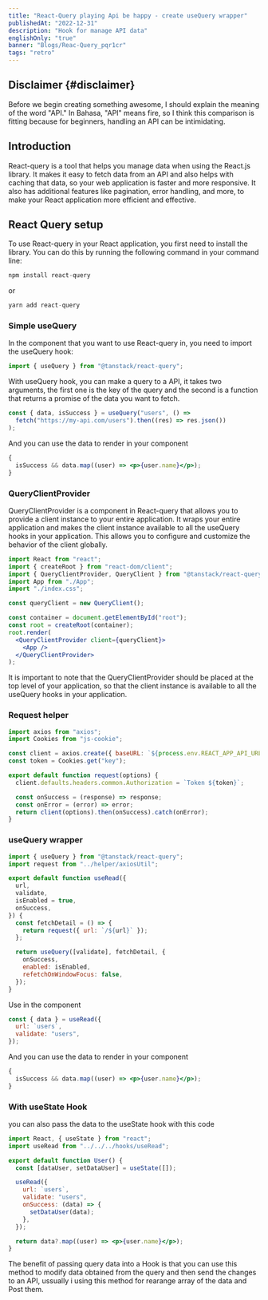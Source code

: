 ```yaml
---
title: "React-Query playing Api be happy - create useQuery wrapper"
publishedAt: "2022-12-31"
description: "Hook for manage API data"
englishOnly: "true"
banner: "Blogs/Reac-Query_pqr1cr"
tags: "retro"
---
```


## Disclaimer {#disclaimer}

Before we begin creating something awesome, I should explain the meaning of the word "API." In Bahasa, "API" means fire, so I think this comparison is fitting because for beginners, handling an API can be intimidating.

## Introduction

React-query is a tool that helps you manage data when using the React.js library. It makes it easy to fetch data from an API and also helps with caching that data, so your web application is faster and more responsive. It also has additional features like pagination, error handling, and more, to make your React application more efficient and effective.

## React Query setup

To use React-query in your React application, you first need to install the library. You can do this by running the following command in your command line:

```jsx
npm install react-query
```

or

```jsx
yarn add react-query
```

### Simple useQuery

In the component that you want to use React-query in, you need to import the useQuery hook:

```jsx
import { useQuery } from "@tanstack/react-query";
```

With useQuery hook, you can make a query to a API, it takes two arguments, the first one is the key of the query and the second is a function that returns a promise of the data you want to fetch.

```jsx
const { data, isSuccess } = useQuery("users", () =>
  fetch("https://my-api.com/users").then((res) => res.json())
);
```

And you can use the data to render in your component

```jsx
{
  isSuccess && data.map((user) => <p>{user.name}</p>);
}
```

### QueryClientProvider

QueryClientProvider is a component in React-query that allows you to provide a client instance to your entire application. It wraps your entire application and makes the client instance available to all the useQuery hooks in your application. This allows you to configure and customize the behavior of the client globally.

```jsx
import React from "react";
import { createRoot } from "react-dom/client";
import { QueryClientProvider, QueryClient } from "@tanstack/react-query";
import App from "./App";
import "./index.css";

const queryClient = new QueryClient();

const container = document.getElementById("root");
const root = createRoot(container);
root.render(
  <QueryClientProvider client={queryClient}>
    <App />
  </QueryClientProvider>
);
```

It is important to note that the QueryClientProvider should be placed at the top level of your application, so that the client instance is available to all the useQuery hooks in your application.

### Request helper

```jsx
import axios from "axios";
import Cookies from "js-cookie";

const client = axios.create({ baseURL: `${process.env.REACT_APP_API_URL}` });
const token = Cookies.get("key");

export default function request(options) {
  client.defaults.headers.common.Authorization = `Token ${token}`;

  const onSuccess = (response) => response;
  const onError = (error) => error;
  return client(options).then(onSuccess).catch(onError);
}
```

### useQuery wrapper

```jsx
import { useQuery } from "@tanstack/react-query";
import request from "../helper/axiosUtil";

export default function useRead({
  url,
  validate,
  isEnabled = true,
  onSuccess,
}) {
  const fetchDetail = () => {
    return request({ url: `/${url}` });
  };

  return useQuery([validate], fetchDetail, {
    onSuccess,
    enabled: isEnabled,
    refetchOnWindowFocus: false,
  });
}
```

Use in the component

```jsx
const { data } = useRead({
  url: `users`,
  validate: "users",
});
```

And you can use the data to render in your component

```jsx
{
  isSuccess && data.map((user) => <p>{user.name}</p>);
}
```

### With useState Hook

you can also pass the data to the useState hook with this code

```jsx
import React, { useState } from "react";
import useRead from "../../../hooks/useRead";

export default function User() {
  const [dataUser, setDataUser] = useState([]);

  useRead({
    url: `users`,
    validate: "users",
    onSuccess: (data) => {
      setDataUser(data);
    },
  });

  return data?.map((user) => <p>{user.name}</p>);
}
```

The benefit of passing query data into a Hook is that you can use this method to modify data obtained from the query and then send the changes to an API,
ussually i using this method for rearange array of the data and Post them.
